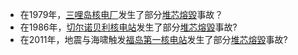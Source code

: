 * 在1979年，[[三哩岛核泄漏事故|三哩岛核电厂]]发生了部分[[堆芯熔毀|堆芯熔毀]]事故？
* 在1986年，[[切尔诺贝利核电站事故|切尔诺贝利核电站]]发生了部分[[堆芯熔毀|堆芯熔毀]]事故?
* 在2011年，地震与海啸触发[[福岛第一核电站事故|福岛第一核电站]]发生了部分[[堆芯熔毀|堆芯熔毀]]事故?